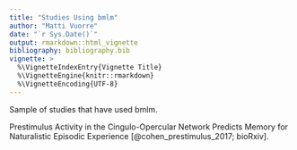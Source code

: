 ```yaml
---
title: "Studies Using bmlm"
author: "Matti Vuorre"
date: "`r Sys.Date()`"
output: rmarkdown::html_vignette
bibliography: bibliography.bib
vignette: >
  %\VignetteIndexEntry{Vignette Title}
  %\VignetteEngine{knitr::rmarkdown}
  %\VignetteEncoding{UTF-8}
---
```


Sample of studies that have used bmlm.

Prestimulus Activity in the Cingulo-Opercular Network Predicts Memory for Naturalistic Episodic Experience [@cohen_prestimulus_2017; bioRxiv].
